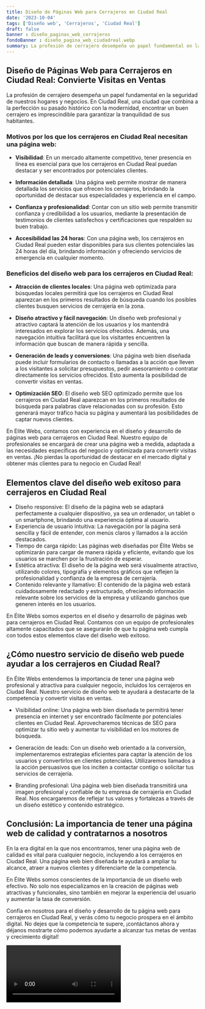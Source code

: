 ```yaml
---
title: Diseño de Páginas Web para Cerrajeros en Ciudad Real
date: '2023-10-04'
tags: ['Diseño web', 'Cerrajeros', 'Ciudad Real']
draft: false
banner : diseño_paginas_web_cerrajeros
fondoBanner : diseño_pagina_web_ciudadreal.webp
summary: La profesión de cerrajero desempeña un papel fundamental en la seguridad de nuestros hogares y negocios. En Ciudad Real, una ciudad que combina a la perfección su pasado histórico con la modernidad, encontrar un buen cerrajero es imprescindible para garantizar la tranquilidad de sus habitantes. 
---
```


## Diseño de Páginas Web para Cerrajeros en Ciudad Real: Convierte Visitas en Ventas

La profesión de cerrajero desempeña un papel fundamental en la seguridad de nuestros hogares y negocios. En Ciudad Real, una ciudad que combina a la perfección su pasado histórico con la modernidad, encontrar un buen cerrajero es imprescindible para garantizar la tranquilidad de sus habitantes. 

### Motivos por los que los cerrajeros en Ciudad Real necesitan una página web:

- **Visibilidad**: En un mercado altamente competitivo, tener presencia en línea es esencial para que los cerrajeros en Ciudad Real puedan destacar y ser encontrados por potenciales clientes.

- **Información detallada**: Una página web permite mostrar de manera detallada los servicios que ofrecen los cerrajeros, brindando la oportunidad de destacar sus especialidades y experiencia en el campo.

- **Confianza y profesionalidad**: Contar con un sitio web permite transmitir confianza y credibilidad a los usuarios, mediante la presentación de testimonios de clientes satisfechos y certificaciones que respalden su buen trabajo.

- **Accesibilidad las 24 horas**: Con una página web, los cerrajeros en Ciudad Real pueden estar disponibles para sus clientes potenciales las 24 horas del día, brindando información y ofreciendo servicios de emergencia en cualquier momento.

### Beneficios del diseño web para los cerrajeros en Ciudad Real:

- **Atracción de clientes locales**: Una página web optimizada para búsquedas locales permitirá que los cerrajeros en Ciudad Real aparezcan en los primeros resultados de búsqueda cuando los posibles clientes busquen servicios de cerrajería en la zona.

- **Diseño atractivo y fácil navegación**: Un diseño web profesional y atractivo captará la atención de los usuarios y los mantendrá interesados en explorar los servicios ofrecidos. Además, una navegación intuitiva facilitará que los visitantes encuentren la información que buscan de manera rápida y sencilla.

- **Generación de leads y conversiones**: Una página web bien diseñada puede incluir formularios de contacto o llamadas a la acción que lleven a los visitantes a solicitar presupuestos, pedir asesoramiento o contratar directamente los servicios ofrecidos. Esto aumenta la posibilidad de convertir visitas en ventas.

- **Optimización SEO**: El diseño web SEO optimizado permite que los cerrajeros en Ciudad Real aparezcan en los primeros resultados de búsqueda para palabras clave relacionadas con su profesión. Esto generará mayor tráfico hacia su página y aumentará las posibilidades de captar nuevos clientes.

En Elite Webs, contamos con experiencia en el diseño y desarrollo de páginas web para cerrajeros en Ciudad Real. Nuestro equipo de profesionales se encargará de crear una página web a medida, adaptada a las necesidades específicas del negocio y optimizada para convertir visitas en ventas. ¡No pierdas la oportunidad de destacar en el mercado digital y obtener más clientes para tu negocio en Ciudad Real!

<GifSeo />

<Cta />

## Elementos clave del diseño web exitoso para cerrajeros en Ciudad Real

- Diseño responsive: El diseño de la página web se adaptará perfectamente a cualquier dispositivo, ya sea un ordenador, un tablet o un smartphone, brindando una experiencia óptima al usuario.
- Experiencia de usuario intuitiva: La navegación por la página será sencilla y fácil de entender, con menús claros y llamados a la acción destacados.
- Tiempo de carga rápido: Las páginas web diseñadas por Élite Webs se optimizarán para cargar de manera rápida y eficiente, evitando que los usuarios se marchen por la frustración de esperar.
- Estética atractiva: El diseño de la página web será visualmente atractivo, utilizando colores, tipografía y elementos gráficos que reflejen la profesionalidad y confianza de la empresa de cerrajería.
- Contenido relevante y llamativo: El contenido de la página web estará cuidadosamente redactado y estructurado, ofreciendo información relevante sobre los servicios de la empresa y utilizando ganchos que generen interés en los usuarios.

En Élite Webs somos expertos en el diseño y desarrollo de páginas web para cerrajeros en Ciudad Real. Contamos con un equipo de profesionales altamente capacitados que se asegurarán de que tu página web cumpla con todos estos elementos clave del diseño web exitoso.

## ¿Cómo nuestro servicio de diseño web puede ayudar a los cerrajeros en Ciudad Real?

En Élite Webs entendemos la importancia de tener una página web profesional y atractiva para cualquier negocio, incluidos los cerrajeros en Ciudad Real. Nuestro servicio de diseño web te ayudará a destacarte de la competencia y convertir visitas en ventas.

- Visibilidad online: Una página web bien diseñada te permitirá tener presencia en internet y ser encontrado fácilmente por potenciales clientes en Ciudad Real. Aprovecharemos técnicas de SEO para optimizar tu sitio web y aumentar tu visibilidad en los motores de búsqueda.

- Generación de leads: Con un diseño web orientado a la conversión, implementaremos estrategias eficientes para captar la atención de los usuarios y convertirlos en clientes potenciales. Utilizaremos llamados a la acción persuasivos que los inciten a contactar contigo o solicitar tus servicios de cerrajería.

- Branding profesional: Una página web bien diseñada transmitirá una imagen profesional y confiable de tu empresa de cerrajería en Ciudad Real. Nos encargaremos de reflejar tus valores y fortalezas a través de un diseño estético y contenido estratégico.

## Conclusión: La importancia de tener una página web de calidad y contratarnos a nosotros

En la era digital en la que nos encontramos, tener una página web de calidad es vital para cualquier negocio, incluyendo a los cerrajeros en Ciudad Real. Una página web bien diseñada te ayudará a ampliar tu alcance, atraer a nuevos clientes y diferenciarte de la competencia.

En Élite Webs somos conscientes de la importancia de un diseño web efectivo. No solo nos especializamos en la creación de páginas web atractivas y funcionales, sino también en mejorar la experiencia del usuario y aumentar la tasa de conversión.

Confía en nosotros para el diseño y desarrollo de tu página web para cerrajeros en Ciudad Real, y verás cómo tu negocio prospera en el ámbito digital. No dejes que la competencia te supere, ¡contáctanos ahora y déjanos mostrarte cómo podemos ayudarte a alcanzar tus metas de ventas y  crecimiento digital!

<Video />

<CtaBot job='Cerrajeros' city='Ciudad Real'/>

<Gmaps query='Ciudad Real+españa+maps' />